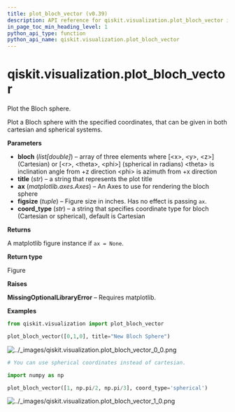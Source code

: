 ```yaml
---
title: plot_bloch_vector (v0.39)
description: API reference for qiskit.visualization.plot_bloch_vector in qiskit v0.39
in_page_toc_min_heading_level: 1
python_api_type: function
python_api_name: qiskit.visualization.plot_bloch_vector
---
```


<span id="qiskit-visualization-plot-bloch-vector" />

# qiskit.visualization.plot\_bloch\_vector

<Function id="qiskit.visualization.plot_bloch_vector" isDedicatedPage={true} github="https://github.com/qiskit/qiskit/tree/stable/0.22/qiskit/visualization/state_visualization.py" signature="plot_bloch_vector(bloch, title='', ax=None, figsize=None, coord_type='cartesian')">
  Plot the Bloch sphere.

  Plot a Bloch sphere with the specified coordinates, that can be given in both cartesian and spherical systems.

  **Parameters**

  *   **bloch** (*list\[double]*) – array of three elements where \[\<x>, \<y>, \<z>] (Cartesian) or \[\<r>, \<theta>, \<phi>] (spherical in radians) \<theta> is inclination angle from +z direction \<phi> is azimuth from +x direction
  *   **title** (*str*) – a string that represents the plot title
  *   **ax** (*matplotlib.axes.Axes*) – An Axes to use for rendering the bloch sphere
  *   **figsize** (*tuple*) – Figure size in inches. Has no effect is passing `ax`.
  *   **coord\_type** (*str*) – a string that specifies coordinate type for bloch (Cartesian or spherical), default is Cartesian

  **Returns**

  A matplotlib figure instance if `ax = None`.

  **Return type**

  Figure

  **Raises**

  **MissingOptionalLibraryError** – Requires matplotlib.

  **Examples**

  ```python
  from qiskit.visualization import plot_bloch_vector

  plot_bloch_vector([0,1,0], title="New Bloch Sphere")
  ```

  ![../\_images/qiskit.visualization.plot\_bloch\_vector\_0\_0.png](/images/api/qiskit/0.39/qiskit.visualization.plot_bloch_vector_0_0.avif)

  ```python
  # You can use spherical coordinates instead of cartesian.

  import numpy as np

  plot_bloch_vector([1, np.pi/2, np.pi/3], coord_type='spherical')
  ```

  ![../\_images/qiskit.visualization.plot\_bloch\_vector\_1\_0.png](/images/api/qiskit/0.39/qiskit.visualization.plot_bloch_vector_1_0.avif)
</Function>

